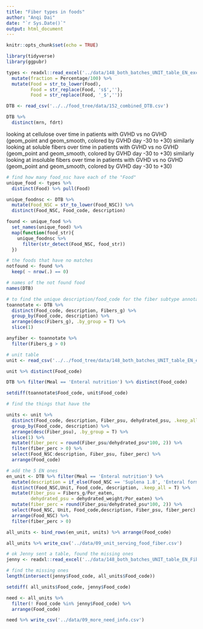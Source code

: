 ```yaml
---
title: "Fiber types in foods"
author: "Anqi Dai"
date: "`r Sys.Date()`"
output: html_document
---
```


```r
knitr::opts_chunk$set(echo = TRUE)
```

```r
library(tidyverse)
library(ggpubr)
```

```r
types <- readxl::read_excel('../data/148_both_batches_UNIT_table_EN_exclu_UPDATEDJP (1).xlsm', sheet = 3) %>% 
  mutate(fraction = Percentage/100) %>% 
  mutate(Food = str_to_lower(Food),
         Food = str_replace(Food, 's$',''),
         Food = str_replace(Food, '_$',''))

DTB <- read_csv('../../food_tree/data/152_combined_DTB.csv')

DTB %>% 
  distinct(mrn, fdrt)
```

looking at cellulose over time in patients with GVHD vs no GVHD (geom_point and geom_smooth, colored by GVHD day -30 to +30)
similarly looking at soluble fibers over time in patients with GVHD vs no GVHD (geom_point and geom_smooth, colored by GVHD day -30 to +30)
similarly looking at insoluble fibers over time in patients with GVHD vs no GVHD (geom_point and geom_smooth, colored by GVHD day -30 to +30)

```r
# find how many food_nsc have each of the "Food"
unique_food <- types %>% 
  distinct(Food) %>% pull(Food)

unique_foodnsc <- DTB %>% 
  mutate(Food_NSC = str_to_lower(Food_NSC)) %>% 
  distinct(Food_NSC, Food_code, description) 

found <- unique_food %>% 
  set_names(unique_food) %>% 
  map(function(food_str){
    unique_foodnsc %>% 
      filter(str_detect(Food_NSC, food_str))
  })

# the foods that have no matches
notfound <- found %>% 
  keep( ~ nrow(.) == 0)

# names of the not found food
names(DTB)
```

```r
# to find the unique description/food_code for the fiber subtype annotation
toannotate <- DTB %>% 
  distinct(Food_code, description, Fibers_g) %>% 
  group_by(Food_code, description) %>% 
  arrange(desc(Fibers_g), .by_group = T) %>% 
  slice(1)

anyfiber <- toannotate %>% 
  filter(Fibers_g > 0)

# unit table
unit <- read_csv('../../food_tree/data/148_both_batches_UNIT_table_EN_exclu.csv')

unit %>% distinct(Food_code)

DTB %>% filter(Meal == 'Enteral nutrition') %>% distinct(Food_code)

setdiff(toannotate$Food_code, unit$Food_code)

# find the things that have the 

units <- unit %>% 
  distinct(Food_code, description, Fiber_psu, dehydrated_psu, .keep_all = T) %>% 
  group_by(Food_code, description) %>% 
  arrange(desc(Fiber_psu), .by_group = T) %>% 
  slice(1) %>% 
  mutate(fiber_perc = round(Fiber_psu/dehydrated_psu*100, 2)) %>% 
  filter(fiber_perc > 0) %>% 
  select(Food_NSC:description, Fiber_psu, fiber_perc) %>% 
  arrange(Food_code)

# add the 5 EN ones
en_unit <- DTB %>% filter(Meal == 'Enteral nutrition') %>% 
  mutate(description = if_else(Food_NSC == 'Suplena 1.8', 'Enteral formula, suplena', description)) %>% 
  distinct(Food_NSC,Unit, Food_code, description, .keep_all = T) %>% 
  mutate(Fiber_psu = Fibers_g/Por_eaten,
         dehydrated_psu = dehydrated_weight/Por_eaten) %>% 
  mutate(fiber_perc = round(Fiber_psu/dehydrated_psu*100, 2)) %>% 
  select(Food_NSC, Unit, Food_code,description, Fiber_psu, fiber_perc) %>% 
  arrange(Food_NSC) %>% 
  filter(fiber_perc > 0)

all_units <- bind_rows(en_unit, units) %>% arrange(Food_code)

all_units %>% write_csv('../data/09_unit_serving_food_fiber.csv')
```


```r
# ok Jenny sent a table, found the missing ones
jenny <- readxl::read_excel('../data/148_both_batches_UNIT_table_EN_Fiber_Types_JP.xlsm', sheet = 3)

# find the missing ones
length(intersect(jenny$Food_code, all_units$Food_code))

setdiff( all_units$Food_code, jenny$Food_code)

need <- all_units %>% 
  filter(! Food_code %in% jenny$Food_code) %>% 
  arrange(Food_code)

need %>% write_csv('../data/09_more_need_info.csv')
```




